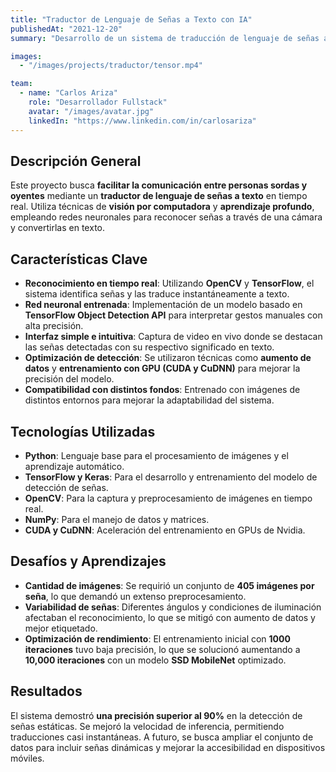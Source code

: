 ```yaml
---
title: "Traductor de Lenguaje de Señas a Texto con IA"
publishedAt: "2021-12-20"
summary: "Desarrollo de un sistema de traducción de lenguaje de señas a texto en tiempo real mediante visión por computadora y aprendizaje automático con TensorFlow y OpenCV."

images:
  - "/images/projects/traductor/tensor.mp4"

team:
  - name: "Carlos Ariza"
    role: "Desarrollador Fullstack"
    avatar: "/images/avatar.jpg"
    linkedIn: "https://www.linkedin.com/in/carlosariza"
---
```


## **Descripción General**

Este proyecto busca **facilitar la comunicación entre personas sordas y oyentes** mediante un **traductor de lenguaje de señas a texto** en tiempo real. Utiliza técnicas de **visión por computadora** y **aprendizaje profundo**, empleando redes neuronales para reconocer señas a través de una cámara y convertirlas en texto.

## **Características Clave**

- **Reconocimiento en tiempo real**: Utilizando **OpenCV** y **TensorFlow**, el sistema identifica señas y las traduce instantáneamente a texto.
- **Red neuronal entrenada**: Implementación de un modelo basado en **TensorFlow Object Detection API** para interpretar gestos manuales con alta precisión.
- **Interfaz simple e intuitiva**: Captura de video en vivo donde se destacan las señas detectadas con su respectivo significado en texto.
- **Optimización de detección**: Se utilizaron técnicas como **aumento de datos** y **entrenamiento con GPU (CUDA y CuDNN)** para mejorar la precisión del modelo.
- **Compatibilidad con distintos fondos**: Entrenado con imágenes de distintos entornos para mejorar la adaptabilidad del sistema.

## **Tecnologías Utilizadas**

- **Python**: Lenguaje base para el procesamiento de imágenes y el aprendizaje automático.
- **TensorFlow y Keras**: Para el desarrollo y entrenamiento del modelo de detección de señas.
- **OpenCV**: Para la captura y preprocesamiento de imágenes en tiempo real.
- **NumPy**: Para el manejo de datos y matrices.
- **CUDA y CuDNN**: Aceleración del entrenamiento en GPUs de Nvidia.

## **Desafíos y Aprendizajes**

- **Cantidad de imágenes**: Se requirió un conjunto de **405 imágenes por seña**, lo que demandó un extenso preprocesamiento.
- **Variabilidad de señas**: Diferentes ángulos y condiciones de iluminación afectaban el reconocimiento, lo que se mitigó con aumento de datos y mejor etiquetado.
- **Optimización de rendimiento**: El entrenamiento inicial con **1000 iteraciones** tuvo baja precisión, lo que se solucionó aumentando a **10,000 iteraciones** con un modelo **SSD MobileNet** optimizado.

## **Resultados**

El sistema demostró **una precisión superior al 90%** en la detección de señas estáticas. Se mejoró la velocidad de inferencia, permitiendo traducciones casi instantáneas. A futuro, se busca ampliar el conjunto de datos para incluir señas dinámicas y mejorar la accesibilidad en dispositivos móviles.
